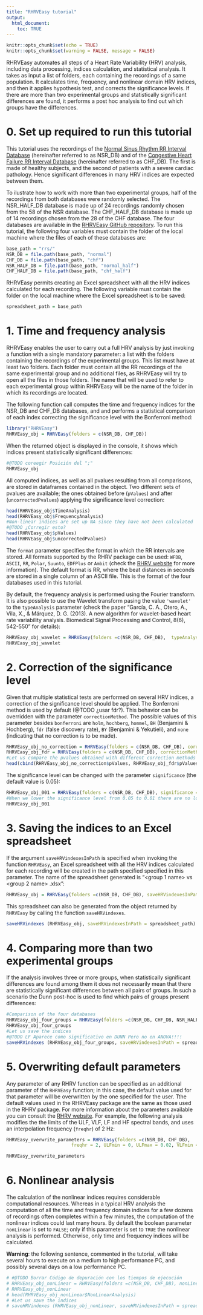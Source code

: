 ```yaml
---
title: "RHRVEasy tutorial"
output: 
  html_document:
    toc: TRUE
---
```


```r
knitr::opts_chunk$set(echo = TRUE)
knitr::opts_chunk$set(warning = FALSE, message = FALSE) 
```

RHRVEasy automates all steps of a Heart Rate Variability (HRV) analysis, including data processing, indices calculation, and statistical analysis. It takes as input a list of folders, each containing the recordings of a same population. It calculates time, frequency, and nonlinear domain HRV indices, and then it applies hypothesis test, and corrects the significance levels. If there are more than two experimental groups and statistically significant differences are found, it performs a post hoc analysis to find out which groups have the differences. 

# 0. Set up required to run this tutorial
This tutorial uses the recordings of the [Normal Sinus Rhythm RR Interval Database](https://physionet.org/content/nsr2db/1.0.0/) (hereinafter referred to as NSR_DB) and of the [Congestive Heart Failure RR Interval Database](https://archive.physionet.org/physiobank/database/chf2db/) (hereinafter referred to as CHF_DB). The first is made of healthy subjects, and the second of patients with a severe cardiac pathology. Hence significant differences in many HRV indices are expected between them.

To ilustrate how to work with more than two experimental groups, half of the recordings from both databases were randomly selected. The NSR_HALF_DB database is made up of 24 recordings randomly chosen from the 58 of the NSR database. The CHF_HALF_DB database is made up of 14 recordings chosen from the 28 of the CHF database. The four databases are available in the [RHRVEasy GitHub repository](https://github.com/sofiabardaji/RHRVEasy). To run this tutorial, the following four variables must contain the folder of the local machine where the files of each of these databases are:
```r
base_path = "rrs/" 
NSR_DB = file.path(base_path, "normal")
CHF_DB = file.path(base_path, "chf")
NSR_HALF_DB = file.path(base_path, "normal_half")
CHF_HALF_DB = file.path(base_path, "chf_half")
```

RHRVEasy permits creating an Excel spreadsheet with all the HRV indices calculated for each recording. The following variable must contain the folder on the local machine where the Excel spreadsheet is to be saved:
```r
spreadsheet_path = base_path
```

# 1. Time and frequency analysis

RHRVEasy enables the user to carry out a full HRV analysis by just invoking a function with a single mandatory parameter: a list with the folders containing the recordings of the experimental groups. This list must have at least two folders. Each folder must contain all the RR recordings of the same experimental group and no additional files, as RHRVEasy will try to open all the files in those folders. The name that will be used to refer to each experimental group within RHRVEasy will be the name of the folder in which its recordings are located.

The following function call computes the time and frequency indices for the NSR_DB and CHF_DB databases, and and performs a statistical comparison of each index correcting the significance level with the Bonferroni method:

```r
library("RHRVEasy")
RHRVEasy_obj = RHRVEasy(folders = c(NSR_DB, CHF_DB))
```

When the returned object is displayed in the console, it shows which indices present statistically significant differences:

```r
#@TODO coreegir Posición del ";"
RHRVEasy_obj
```
All computed indices, as well as all pvalues resulting from all comparisons, are stored in dataframes contained in the object. Two different sets of pvalues are available; the ones obtained before (`pValues`) and after (`uncorrectedPvalues`) applying the significance level correction:

```r
head(RHRVEasy_obj$TimeAnalysis)
head(RHRVEasy_obj$FrequencyAnalysis)
#Non-linear indices are set up NA since they have not been calculated
#@TODO ¿Corregir esto?
head(RHRVEasy_obj$pValues)
head(RHRVEasy_obj$uncorrectedPvalues)
```

The `format` parameter specifies the format in which the RR intervals are stored. All formats supported by the RHRV package can be used: `WFDB`, `ASCII`, `RR`, `Polar`, `Suunto`, `EDFPlus` or `Ambit` (check the [RHRV website](https://rhrv.r-forge.r-project.org/) for more information). The default format is RR, where the beat distances in seconds are stored in a single column of an ASCII file. This is the format of the four databases used in this tutorial.


By default, the frequency analysis is performed using the Fourier transform. It is also possible to use the Wavelet transform pasing the value `'wavelet'` to the `typeAnalysis` parameter (check the paper "García, C. A., Otero, A., Vila, X., & Márquez, D. G. (2013). A new algorithm for wavelet-based heart rate variability analysis. Biomedical Signal Processing and Control, 8(6), 542-550" for details):
```r
RHRVEasy_obj_wavelet = RHRVEasy(folders =c(NSR_DB, CHF_DB),  typeAnalysis = 'wavelet', n_jobs = 1)
RHRVEasy_obj_wavelet
```

# 2. Correction of the significance level

Given that multiple statistical tests are performed on several HRV indices, a correction of the significance level should be applied. The Bonferroni method is used by default (@TODO ¿usar fdr?). This behavior can be overridden with the parameter `correctionMethod`. The possible values of this parameter besides `bonferroni` are `holm`, `hochberg`, `hommel`, `BH` (Benjamini & Hochberg), `fdr` (false discovery rate), `BY` (Benjamini & Yekutieli), and `none` (indicating that no correction is to be made).

```r
RHRVEasy_obj_no_correction = RHRVEasy(folders = c(NSR_DB, CHF_DB), correctionMethod = 'none')
RHRVEasy_obj_fdr = RHRVEasy(folders = c(NSR_DB, CHF_DB), correctionMethod = 'fdr')
#Let us compare the pvalues obtained with different correction methods 
head(cbind(RHRVEasy_obj_no_correction$pValues, RHRVEasy_obj_fdr$pValues, RHRVEasy_obj$pValues))
```

The significance level can be changed with the parameter `significance` (the default value is 0.05):

```r
RHRVEasy_obj_001 = RHRVEasy(folders = c(NSR_DB, CHF_DB), significance = 0.01)
#When we lower the significance level from 0.05 to 0.01 there are no longer significant differences in the SDNNIDX temporal index
RHRVEasy_obj_001
```

# 3. Saving the indices to an Excel spreadsheet

If the argument `saveHRVindexesInPath` is specified when invoking the function `RHRVEasy`, an Excel spreadsheet with all the HRV indices calculated for each recording will be created in the path specified specified in this parameter. The name of the spreadsheet generated is "<group 1 name> vs <group 2 name> .xlsx":

```r
RHRVEasy_obj = RHRVEasy(folders =c(NSR_DB, CHF_DB), saveHRVindexesInPath = spreadsheet_path)
```

This spreadsheet can also be generated from the object returned by `RHRVEasy` by calling the function `saveHRVindexes`.

```r
saveHRVindexes (RHRVEasy_obj, saveHRVindexesInPath = spreadsheet_path)
```

# 4. Comparing more than two experimental groups

If the analysis involves three or more groups, when statistically significant differences are found among them it does not necessarily mean that there are statistically significant differences between all pairs of groups. In such a scenario the Dunn post-hoc is used to find which pairs of groups present differences:

```r
#Comparison of the four databases
RHRVEasy_obj_four_groups = RHRVEasy(folders =c(NSR_DB, CHF_DB, NSR_HALF_DB, CHF_HALF_DB))
RHRVEasy_obj_four_groups
#Let us save the indices
#@TODO LF Aparece como significativo en DUNN Pero no en ANOVA!!!!
saveHRVindexes (RHRVEasy_obj_four_groups, saveHRVindexesInPath = spreadsheet_path)
```


# 5. Overwriting default parameters

Any parameter of any RHRV function can be specified as an additional parameter of the `RHRVEasy` function; in this case, the default value used for that parameter will be overwritten by the one specified for the user. Tthe default values used in the RHRVEasy package are the same as those used in the RHRV package. For more information about the parameters available you can consult the [RHRV website](https://rhrv.r-forge.r-project.org/). For example, the following analysis modifies the the limits of the ULF, VLF, LF and HF spectral bands, and uses an interpolation frequency (`freqhr`) of 2 Hz:

```r
RHRVEasy_overwrite_parameters = RHRVEasy(folders =c(NSR_DB, CHF_DB),
                        freqhr = 2, ULFmin = 0, ULFmax = 0.02, VLFmin = 0.02, VLFmax = 0.07,  LFmin = 0.07, LFmax = 0.20, HFmin = 0.20, HFmax = 0.5 )

RHRVEasy_overwrite_parameters
```

# 6. Nonlinear analysis

The calculation of the nonlinear indices requires considerable computational resources. Whereas in a typical HRV analysis the computation of all the time and frequency domain indices for a few dozens of recordings often completes within a few minutes, the computation of the nonlinear indices could last many hours. By default the boolean parameter `nonLinear` is set to `FALSE`; only if this parameter is set to `TRUE` the nonlinear analysis is performed. Otherwise, only time and frequency indices will be calculated.

**Warning**: the following sentence, commented in the tutorial, will take several hours to execute on a medium to high performance PC, and possibly several days on a low performance PC.

```r
# #@TODO Borrar Código de depuración con los tiempos de ejecución
# RHRVEasy_obj_nonLinear = RHRVEasy(folders =c(NSR_DB, CHF_DB), nonLinear = TRUE)
# RHRVEasy_obj_nonLinear
# head(RHRVEasy_obj_nonLinear$NonLinearAnalysis)
# #Let us save the indices
# saveHRVindexes (RHRVEasy_obj_nonLinear, saveHRVindexesInPath = spreadsheet_path)
```
